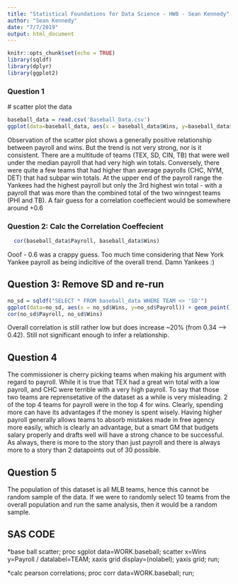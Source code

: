 ```yaml
---
title: "Statistical Foundations for Data Science - HW8 - Sean Kennedy"
author: "Sean Kennedy"
date: "7/7/2019"
output: html_document
---
```


```r
knitr::opts_chunk$set(echo = TRUE)
library(sqldf)
library(dplyr)
library(ggplot2)
```

### Question 1
   # scatter plot the data
```r
baseball_data = read.csv('Baseball_Data.csv')
ggplot(data=baseball_data, aes(x = baseball_data$Wins, y=baseball_data$Payroll)) + geom_point() + labs(x='Wins', y='Payroll') + geom_text(label=baseball_data$TEAM)
```

Observation of the scatter plot shows a generally positive relationship between payroll and wins. But the trend is not very strong, nor is it consistent. There are a multitude of teams (TEX, SD, CIN, TB) that were well under the median payroll that had very high win totals. Conversely, there were quite a few teams that had higher than average payrolls (CHC, NYM, DET) that had subpar win totals. At the upper end of the payroll range the Yankees had the highest payroll but only the 3rd highest win total - with a payroll that was more than the combined total of the two winngest teams (PHI and TB). A fair guess for a correlation coeffecient would be somewhere around +0.6


### Question 2: Calc the Correlation Coeffecient

```r
  cor(baseball_data$Payroll, baseball_data$Wins)
```

Ooof - 0.6 was a crappy guess. Too much time considering that New York Yankee payroll as being indicitive of the overall trend. Damn Yankees :)

## Question 3: Remove SD and re-run

```r
no_sd = sqldf("SELECT * FROM baseball_data WHERE TEAM <> 'SD'")
ggplot(data=no_sd, aes(x = no_sd$Wins, y=no_sd$Payroll)) + geom_point() + labs(x='Wins', y='Payroll') + geom_text(label=no_sd$TEAM)
cor(no_sd$Payroll, no_sd$Wins)
```

Overall correlation is still rather low but does increase ~20% (from 0.34 --> 0.42). Still not significant enough to infer a relationship.

## Question 4

The commissioner is cherry picking teams when making his argument with regard to payroll. While it is true that TEX had a great win total with a low payroll, and CHC were terrible with a very high payroll. To say that those two teams are reprensetative of the dataset as a while is very misleading. 2 of the top 4 teams for payroll were in the top 4 for wins. Clearly, spending more can have its advantages if the money is spent wisely. Having higher payroll generally allows teams to absorb mistakes made in free agency more easily, which is clearly an advantage, but a smart GM that budgets salary properly and drafts well will have a strong chance to be successful. As always, there is more to the story than just payroll and there is always more to a story than 2 datapoints out of 30 possible.

## Question 5

The population of this dataset is all MLB teams, hence this cannot be random sample of the data. If we were to randomly select 10 teams from the overall population and run the same analysis, then it would be a random sample.

## SAS CODE

*base ball scatter;
proc sgplot data=WORK.baseball;
scatter x=Wins y=Payroll / datalabel=TEAM;
  xaxis grid display=(nolabel);
  yaxis grid; 
run;

*calc pearson correlations;
proc corr data=WORK.baseball;
run;

